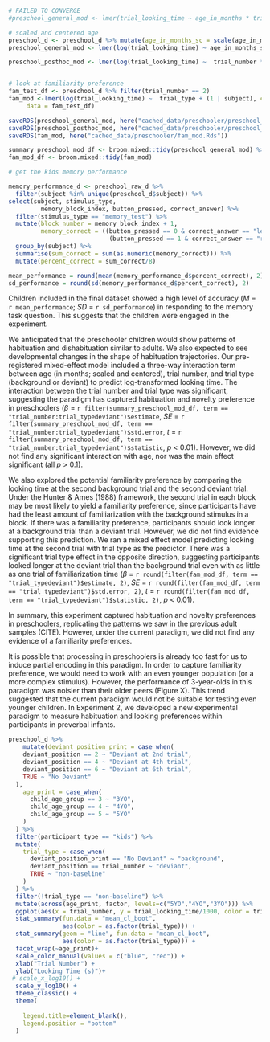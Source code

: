 
```r
# FAILED TO CONVERGE
#preschool_general_mod <- lmer(trial_looking_time ~ age_in_months * trial_number * trial_type + (trial_number * trial_type | subject), control = lmerControl(optimizer = "bobyqa", optCtrl = list(maxfun = 100000)),data = preschool_d)

# scaled and centered age
preschool_d <- preschool_d %>% mutate(age_in_months_sc = scale(age_in_months))
preschool_general_mod <- lmer(log(trial_looking_time) ~ age_in_months_sc * trial_number * trial_type + (1 | subject), control = lmerControl(optimizer = "bobyqa", optCtrl = list(maxfun = 100000)),data = preschool_d)

preschool_posthoc_mod <- lmer(log(trial_looking_time) ~  trial_number * trial_type + (1 | subject), control = lmerControl(optimizer = "bobyqa", optCtrl = list(maxfun = 100000)),data = preschool_d)


# look at familiarity preference 
fam_test_df <- preschool_d %>% filter(trial_number == 2)
fam_mod <-lmer(log(trial_looking_time) ~  trial_type + (1 | subject), control = lmerControl(optimizer = "bobyqa", optCtrl = list(maxfun = 100000)),
     data = fam_test_df)

saveRDS(preschool_general_mod, here("cached_data/preschooler/preschool_general_mod.Rds"))
saveRDS(preschool_posthoc_mod, here("cached_data/preschooler/preschool_posthoc_mod.Rds"))
saveRDS(fam_mod, here("cached_data/preschooler/fam_mod.Rds"))

```


```r

summary_preschool_mod_df <- broom.mixed::tidy(preschool_general_mod) %>% mutate_if(is.numeric, round, 2)
fam_mod_df <- broom.mixed::tidy(fam_mod)

```


```r
# get the kids memory performance 

memory_performance_d <- preschool_raw_d %>%
  filter(subject %in% unique(preschool_d$subject)) %>% 
select(subject, stimulus_type,
         memory_block_index, button_pressed, correct_answer) %>% 
  filter(stimulus_type == "memory_test") %>% 
  mutate(block_number = memory_block_index + 1, 
         memory_correct = ((button_pressed == 0 & correct_answer == "left") | 
                            (button_pressed == 1 & correct_answer == "right"))) %>% 
  group_by(subject) %>% 
  summarise(sum_correct = sum(as.numeric(memory_correct))) %>% 
  mutate(percent_correct = sum_correct/8)

mean_performance = round(mean(memory_performance_d$percent_correct), 2)
sd_performance = round(sd(memory_performance_d$percent_correct), 2)
```

Children included in the final dataset showed a high level of accuracy (*M* = `r mean_performance`; *SD* = `r sd_performance`) in responding to the memory task question. This suggests that the children were engaged in the experiment. 

We anticipated that the preschooler children would show patterns of habituation and dishabituation similar to adults. We also expected to see developmental changes in the shape of habituation trajectories. Our pre-registered mixed-effect model included a three-way interaction term between age (in months; scaled and centered), trial number, and trial type (background or deviant) to predict log-transformed looking time. The interaction between the trial number and trial type was significant, suggesting the paradigm has captured habituation and novelty preference in preschoolers ($\beta$ = `r filter(summary_preschool_mod_df, term == "trial_number:trial_typedeviant")$estimate`, *SE* = `r filter(summary_preschool_mod_df, term == "trial_number:trial_typedeviant")$std.error`, *t* = `r filter(summary_preschool_mod_df, term == "trial_number:trial_typedeviant")$statistic`, *p* < 0.01). However, we did not find any significant interaction with age, nor was the main effect significant (all *p* > 0.1).

We also explored the potential familiarity preference by comparing the looking time at the second background trial and the second deviant trial. Under the Hunter & Ames (1988) framework, the second trial in each block may be most likely to yield a familiarity preference, since participants have had the least amount of familiarization with the background stimulus in a block. If there was a familiarity preference, participants should look longer at a background trial than a deviant trial. However, we did not find evidence supporting this prediction. We ran a mixed effect model predicting looking time at the second trial with trial type as the predictor. There was a significant trial type effect in the opposite direction, suggesting participants looked longer at the deviant trial than the background trial even with as little as one trial of familiarization time ($\beta$ = `r round(filter(fam_mod_df, term == "trial_typedeviant")$estimate, 2)`, *SE* = `r round(filter(fam_mod_df, term == "trial_typedeviant")$std.error, 2)`, *t* = `r round(filter(fam_mod_df, term == "trial_typedeviant")$statistic, 2)`, *p* < 0.01).  

In summary, this experiment captured habituation and novelty preferences in preschoolers, replicating the patterns we saw in the previous adult samples (CITE).  However, under the current paradigm, we did not find any evidence of a familiarity preferences. 

It is possible that processing in preschoolers is already too fast for us to induce partial encoding in this paradigm. In order to capture familiarity preference, we would need to work with an even younger population (or a more complex stimulus). However, the performance of 3-year-olds in this paradigm was noisier than their older peers (Figure X). This trend suggested that the current paradigm would not be suitable for testing even younger children. In Experiment 2, we  developed a new experimental paradigm to measure habituation and looking preferences within participants in preverbal infants.

```r

preschool_d %>% 
    mutate(deviant_position_print = case_when(
    deviant_position == 2 ~ "Deviant at 2nd trial", 
    deviant_position == 4 ~ "Deviant at 4th trial",
    deviant_position == 6 ~ "Deviant at 6th trial",
    TRUE ~ "No Deviant"
  ), 
    age_print = case_when(
      child_age_group == 3 ~ "3YO", 
      child_age_group == 4 ~ "4YO", 
      child_age_group == 5 ~ "5YO"
    )
  ) %>% 
  filter(participant_type == "kids") %>% 
  mutate(
    trial_type = case_when(
      deviant_position_print == "No Deviant" ~ "background", 
      deviant_position == trial_number ~ "deviant", 
      TRUE ~ "non-baseline"
    )
  ) %>% 
  filter(!trial_type == "non-baseline") %>% 
  mutate(across(age_print, factor, levels=c("5YO","4YO","3YO"))) %>% 
  ggplot(aes(x = trial_number, y = trial_looking_time/1000, color = trial_type)) +
  stat_summary(fun.data = "mean_cl_boot", 
               aes(color = as.factor(trial_type))) + 
  stat_summary(geom = "line", fun.data = "mean_cl_boot",
               aes(color = as.factor(trial_type))) + 
  facet_wrap(~age_print)+  
  scale_color_manual(values = c("blue", "red")) + 
  xlab("Trial Number") + 
  ylab("Looking Time (s)")+
 # scale_x_log10() +
  scale_y_log10() + 
  theme_classic() + 
  theme(
    
    legend.title=element_blank(), 
    legend.position = "bottom"
  )
```


